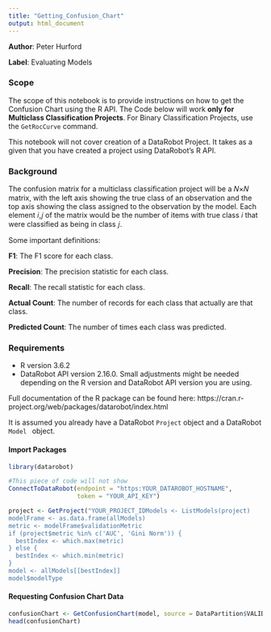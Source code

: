 ```yaml
---
title: "Getting_Confusion_Chart"
output: html_document
---
```


**Author**: Peter Hurford

**Label**: Evaluating Models

### Scope
The scope of this notebook is to provide instructions on how to get the Confusion Chart using the R API. The Code below will work **only for Multiclass Classification Projects**. For Binary Classification Projects, use the <code>GetRocCurve</code> command.

This notebook will not cover creation of a DataRobot Project. It takes as a given that you have created a project using DataRobot's R API.

### Background

The confusion matrix for a multiclass classification project will be a 𝑁×𝑁 matrix, with the left axis showing the true class of an observation and the top axis showing the class assigned to the observation by the model. Each element 𝑖,𝑗 of the matrix would be the number of items with true class 𝑖 that were classified as being in class 𝑗.

Some important definitions: 

**F1**: The F1 score for each class.

**Precision**: The precision statistic for each class.

**Recall**: The recall statistic for each class.

**Actual Count**: The number of records for each class that actually are that class.

**Predicted Count**: The number of times each class was predicted.

### Requirements

- R version 3.6.2
-  DataRobot API version 2.16.0. 
Small adjustments might be needed depending on the R version and DataRobot API version you are using.

Full documentation of the R package can be found here: https://cran.r-project.org/web/packages/datarobot/index.html

It is assumed you already have a DataRobot <code>Project</code> object and a DataRobot <code>Model </code> object.

#### Import Packages
```r
library(datarobot)
```

```r
#This piece of code will not show
ConnectToDataRobot(endpoint = "https:YOUR_DATAROBOT_HOSTNAME", 
                   token = "YOUR_API_KEY")

project <- GetProject("YOUR_PROJECT_IDModels <- ListModels(project)
modelFrame <- as.data.frame(allModels)
metric <- modelFrame$validationMetric
if (project$metric %in% c('AUC', 'Gini Norm')) {
  bestIndex <- which.max(metric)
} else {
  bestIndex <- which.min(metric)
}
model <- allModels[[bestIndex]]
model$modelType
```

#### Requesting Confusion Chart Data

```r
confusionChart <- GetConfusionChart(model, source = DataPartition$VALIDATION)
head(confusionChart)
```